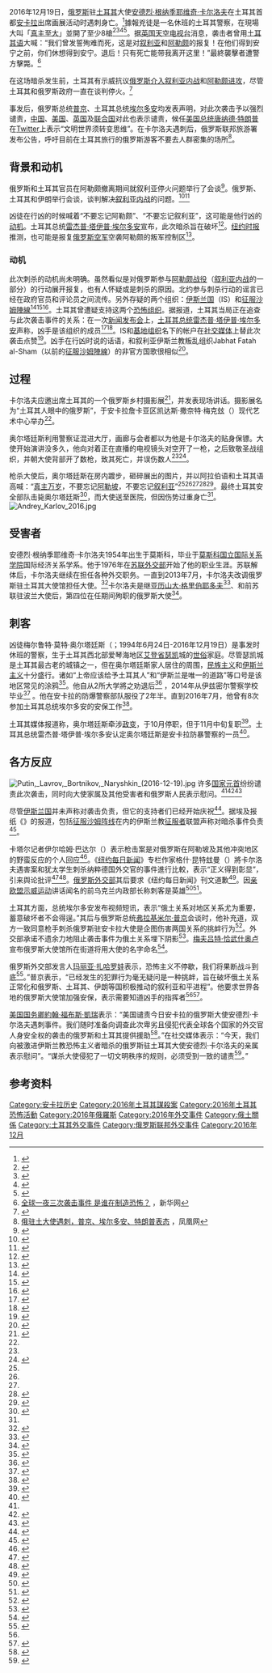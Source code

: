 {{coord|39.908630|32.857584|display=title}}
{{noteTA
|G1=PresidentsUS
}}

{{Infobox civilian attack|title=安德烈·卡尔洛夫遇刺案
|image=<div style="width:300px;padding:0"><div style="position:relative;width:300px">[[File:Turkey_adm_location_map.svg|300x300像素]]<div style="position:absolute;top:37.5%;left:37.923%"><div style="position:absolute;left:-4px;top:-4px;line-height:0">[[File:Red_pog.svg|链接=]]</div><div style="font-size:90%;line-height:110%;position:absolute;width:6em;top:-0.75em;left:5px;text-align:left"><span style="padding:1px;float:left">安卡拉</span></div></div></div><div style="font-size:90%;padding-top:3px">事发地点安卡拉在土耳其的位置</div></div>
|location={{TUR}}[[安卡拉|安卡拉]]当代艺术中心<ref name="Telegraph_RothwellOliphant">{{cite web|last1=Oliphant|first1=Roland|last2=Rothwell|first2=James|title=Russian ambassador to Turkey Andrey Karlov shot dead by police officer in Ankara who shouted 'Aleppo, revenge'|url=http://www.telegraph.co.uk/news/2016/12/19/russias-ambassador-turkey-shot-assassination-attempt1/|website=The Telegraph|accessdate=2016-12-19|date=2016-12-19|archive-date=2016-12-19|archive-url=https://web.archive.org/web/20161219184404/http://www.telegraph.co.uk/news/2016/12/19/russias-ambassador-turkey-shot-assassination-attempt1/|dead-url=no}}</ref>
|date=2016年12月19日
|time=下午8:15（[[UTC+3|UTC+3]]）
|target=[[安德烈·卡尔洛夫|安德烈·卡尔洛夫]]
|type={{flatlist|
* [[枪击|枪击]]
* [[暗杀|暗杀]]
* [[恐怖主义|恐怖主义]]}}
|weapons=土耳其Canik 55 TP9紧凑9mm口径[[手枪|手枪]]<ref>{{cite web|title=What Gun Was Used to Assassinate the Russia’s Ambassador to Turkey?|url=http://www.thefirearmblog.com/blog/2016/12/20/gun-used-assassinate-russian-ambassador-turkey/|website=thefirearmblog.com|accessdate=2016-12-21|archive-date=2016-12-21|archive-url=https://web.archive.org/web/20161221131657/http://www.thefirearmblog.com/blog/2016/12/20/gun-used-assassinate-russian-ambassador-turkey/|dead-url=no}}</ref>
|fatalities=2人（包括兇徒）
|injuries=3人
|victim=安德烈·卡尔洛夫
|motive=未知
|assailants=<!-- or <nowiki>|</nowiki> assailant = -->|perpetrator=梅夫吕特·梅尔特·阿尔滕塔什（22岁，休班警察）|susperps=<!-- or <nowiki>|</nowiki> susperp = -->|numparts=<!-- or <nowiki>|</nowiki> numpart = -->|dfens=<!-- or <nowiki>|</nowiki> dfen = -->|website=<!-- {{URL|example.com}} -->}}

2016年12月19日，[[俄罗斯|俄罗斯]]驻[[土耳其|土耳其]]大使[[安德烈·根纳季耶维奇·卡尔洛夫|安德烈·根纳季耶维奇·卡尔洛夫]]在土耳其首都[[安卡拉|安卡拉]]出席画展活动时遇刺身亡。<ref>{{Cite web |url=http://news.qq.com/a/20161220/000412.htm?t=1482169130002 |title=俄罗斯驻土耳其大使遭枪击身亡 |access-date=2016-12-20 |archive-date=2018-12-11 |archive-url=https://web.archive.org/web/20181211103415/https://news.qq.com/a/20161220/000412.htm?t=1482169130002 |dead-url=no }}</ref>據報兇徒是一名休班的土耳其警察，在現場大叫「[[大赞辞|真主至大]]」並開了至少8槍<ref>{{Cite news |url=http://www.voanews.com/a/russian-ambassador-to-turkey-wounded-in-shooting/3642086.html |title=Russian Ambassador to Turkey Killed in Shooting |publisher=美國之音 |date=2016-12-19 |accessdate=2016-12-20 |archive-date=2022-05-29 |archive-url=https://web.archive.org/web/20220529233758/https://www.voanews.com/a/russian-ambassador-to-turkey-wounded-in-shooting/3642086.html }}</ref><ref>{{cite news|first1=Shaun|last1=Walker|first2=Kareem|last2=Shaheen|first3=Martin|last3=Chulov|title=Russian ambassador to Turkey killed in Ankara shooting|date=2016-12-19|newspaper=[[The_Guardian|The Guardian]]|url=https://www.theguardian.com/world/2016/dec/19/russian-ambassador-to-turkey-wounded-in-ankara-shooting-attack|accessdate=2016-12-20|archive-date=2018-06-30|archive-url=https://web.archive.org/web/20180630204022/https://www.theguardian.com/world/2016/dec/19/russian-ambassador-to-turkey-wounded-in-ankara-shooting-attack|dead-url=no}}</ref><ref>{{cite web|url=http://www.reuters.com/article/us-turkey-russia-diplomacy-idUSKBN1481RE|title=Russian ambassador shot dead in Ankara gallery|date=2016-12-19|publisher=|via=Reuters|access-date=2016-12-20|archive-date=2018-07-24|archive-url=https://web.archive.org/web/20180724062802/https://www.reuters.com/article/us-turkey-russia-diplomacy-idUSKBN1481RE|dead-url=no}}</ref><ref name=Reuters>{{cite news|first1=Tuvan|last1=Gumrukcu|first2=Daren|last2=Butler|url=http://www.reuters.com/article/us-turkey-russia-diplomacy-idUSKBN1481RE|title=Russian ambassador gunned down in Ankara, Russian agency says killed|publisher=[[Reuters|Reuters]]|date=2016-12-19|accessdate=2016-12-20|archive-date=2018-07-24|archive-url=https://web.archive.org/web/20180724062802/https://www.reuters.com/article/us-turkey-russia-diplomacy-idUSKBN1481RE|dead-url=no}}</ref>。据[[英国|英国]][[天空电视台|天空电视台]]消息，袭击者曾用[[土耳其语|土耳其语]]大喊：“我们曾发誓殉难而死，这是对[[叙利亚|叙利亚]]和[[阿勒颇|阿勒颇]]的报复！在他们得到安宁之前，你们休想得到安宁。退后！只有死亡能带我离开这里！”最終襲擊者遭警方擊斃。<ref>[http://news.xinhuanet.com/world/2016-12/20/c_129412046.htm 全球一夜三次袭击事件 是谁在制造恐怖？ ] {{Wayback|url=http://news.xinhuanet.com/world/2016-12/20/c_129412046.htm |date=20170610131116 }}，新华网</ref>

在这场暗杀发生前，土耳其有示威抗议[[俄羅斯在敘利亞內戰的軍事介入|俄罗斯介入叙利亚内战]]和[[阿勒頗攻勢_(2016年9月－12月)|阿勒颇进攻]]，尽管土耳其和俄罗斯政府一直在谈判停火。<ref name=":0">{{Cite news|url=http://www.bbc.co.uk/news/world-europe-38369962|title=Russian ambassador to Turkey Andrei Karlov shot dead in Ankara|date=2016-12-19|newspaper=BBC News|language=en-GB|access-date=2016-12-05|archive-date=2017-12-25|archive-url=https://web.archive.org/web/20171225124924/http://www.bbc.co.uk/news/world-europe-38369962|dead-url=no}}</ref>

事发后，俄罗斯总统[[普京|普京]]、土耳其总统[[埃尔多安|埃尔多安]]均发表声明，对此次袭击予以强烈谴责，[[中国|中国]]、[[美国|美国]]、[[英国|英国]]及[[联合国|联合国]]对此也表示谴责，候任[[美国总统|美国总统]][[唐纳德·特朗普|唐纳德·特朗普]]在[[Twitter|Twitter]]上表示“文明世界须转变思维”。在卡尔洛夫遇刺后，俄罗斯联邦旅游署发布公告，呼吁目前在土耳其旅行的俄罗斯游客不要去人群密集的场所<ref>[http://news.ifeng.com/a/20161220/50444200_0.shtml 俄驻土大使遇刺，普京、埃尔多安、特朗普表态] {{Wayback|url=http://news.ifeng.com/a/20161220/50444200_0.shtml |date=20190812193343 }}，凤凰网</ref>。

{{external media
| float = right
| width = 275px
| video1 = {{cite web|url=https://www.washingtonpost.com/world/gunfire-wounds-russian-ambassador-in-turkey-reports-say/2016/12/19/ae32d1c8-c608-11e6-85b5-76616a33048d_story.html?client=safari|title=华盛顿邮报：《俄罗斯驻土耳其大使在安卡拉被休班警察暗杀身亡》|access-date=2016-12-20|archive-date=2017-01-15|archive-url=https://web.archive.org/web/20170115123721/https://www.washingtonpost.com/world/gunfire-wounds-russian-ambassador-in-turkey-reports-say/2016/12/19/ae32d1c8-c608-11e6-85b5-76616a33048d_story.html?client=safari|dead-url=no}}
}}

== 背景和动机 ==
俄罗斯和土耳其官员在阿勒颇撤离期间就叙利亚停火问题举行了会谈<ref>{{cite web|url=https://www.yahoo.com/news/turkey-russia-meet-wednesday-syrias-aleppo-turkish-official-091517656.html|title=Turkey talking to Russia on ceasefire, evacuation from Syria's Aleppo|access-date=2016-12-20|archive-date=2019-08-11|archive-url=https://web.archive.org/web/20190811124111/https://www.yahoo.com/news/turkey-russia-meet-wednesday-syrias-aleppo-turkish-official-091517656.html|dead-url=no}}</ref>。俄罗斯、土耳其和伊朗举行会谈，谈判解决[[叙利亚内战|叙利亚内战]]的问题。<ref>{{cite web|url=http://www.reuters.com/article/us-mideast-crisis-syria-turkey-russia-idUSKBN1480ZO|title=Russia, Iran and Turkey to hold Syria talks in Moscow on Tuesday|date=2016-12-19|via=Reuters|access-date=2016-12-20|archive-date=2016-12-20|archive-url=https://web.archive.org/web/20161220005003/http://www.reuters.com/article/us-mideast-crisis-syria-turkey-russia-idUSKBN1480ZO|dead-url=no}}</ref><ref>{{cite web|url=http://www.businessinsider.com/syria-talks-between-iran-turkey-and-russia-will-still-go-on-in-moscow-despite-ambassadors-assassination-2016-12|title=Syria talks between Iran, Turkey, and Russia will still go on in Moscow despite ambassador's assassination|access-date=2016-12-20|archive-date=2018-07-25|archive-url=https://web.archive.org/web/20180725121020/https://www.businessinsider.com/syria-talks-between-iran-turkey-and-russia-will-still-go-on-in-moscow-despite-ambassadors-assassination-2016-12|dead-url=no}}</ref>

凶徒在行凶的时候喊着“不要忘记阿勒颇”、“不要忘记叙利亚”，这可能是他行凶的[[动机|动机]]。土耳其总统[[雷杰普·塔伊普·埃尔多安|雷杰普·塔伊普·埃尔多安]]宣布，此次暗杀旨在破坏{{tsl|en|Russia–Turkey relations|俄罗斯与土耳其的关系}}<ref>{{cite web|url=https://www.washingtonpost.com/world/gunfire-wounds-russian-ambassador-in-turkey-reports-say/2016/12/19/ae32d1c8-c608-11e6-85b5-76616a33048d_story.html|title=Turkish police officer, invoking Aleppo, guns down Russian ambassador in Ankara|access-date=2016-12-20|archive-date=2017-11-07|archive-url=https://web.archive.org/web/20171107003257/https://www.washingtonpost.com/world/gunfire-wounds-russian-ambassador-in-turkey-reports-say/2016/12/19/ae32d1c8-c608-11e6-85b5-76616a33048d_story.html|dead-url=no}}</ref>。[[纽约时报|纽约时报]]推测，也可能是报复[[俄罗斯空军|俄罗斯空军]]空袭阿勒颇的叛军控制区<ref>{{cite web|url=http://www.nytimes.com/2016/12/19/world/europe/what-happened-turkey-russia-assassination-analysis.html|title=Turkey, Russia and an Assassination: The Swirling Crises, Explained|date=2016-12-19|website=[[The_New_York_Times|The New York Times]]|access-date=2016-12-19|last1=Fisher|first1=Max|archive-date=2017-01-09|archive-url=https://web.archive.org/web/20170109082513/http://www.nytimes.com/2016/12/19/world/europe/what-happened-turkey-russia-assassination-analysis.html|dead-url=no}}</ref>。

=== 动机 ===
此次刺杀的动机尚未明确。虽然看似是对俄罗斯参与[[阿勒颇战役|阿勒颇战役]]（[[叙利亚内战|叙利亚内战]]的一部分）的行动展开报复，也有人怀疑{{tsl|en|Islamic extremism|伊斯兰极端主义}}或{{tsl|en|Anti-Russian sentiment|俄罗斯恐怖主义}}是刺杀的原因。北约参与刺杀行动的谣言已经在政府官员和评论员之间流传。另外存疑的两个组织：[[伊斯兰国|伊斯兰国]]（IS）和[[征服沙姆陣線|征服沙姆陣線]]<ref>{{cite news|url=http://www.cnbc.com/2016/12/19/who-shot-russias-ambassador-to-turkey-it-could-be-a-lot-of-people.html|title=Any number of groups could have wanted Russian ambassador dead|date=2016-12-19|work=CNBC|last1=Kemp|first1=Ted|accessdate=2016-12-22|archive-date=2020-12-04|archive-url=https://web.archive.org/web/20201204090239/https://www.cnbc.com/2016/12/19/who-shot-russias-ambassador-to-turkey-it-could-be-a-lot-of-people.html|dead-url=no}}</ref><ref>{{cite news|url=http://nypost.com/2016/12/19/russian-ambassador-to-turkey-shot-in-targeted-attack/|title=Russian ambassador to Turkey killed in targeted attack|date=2016-12-19|work=New York Post|last1=Steinbuch|first1=Yaron|accessdate=2016-12-22|archive-date=2020-12-24|archive-url=https://web.archive.org/web/20201224121614/https://nypost.com/2016/12/19/russian-ambassador-to-turkey-shot-in-targeted-attack/|dead-url=no}}</ref><ref>{{cite news|url=http://www.independent.co.uk/news/world/europe/russia-ambassador-shooting-turkey-nato-security-services-andrey-karlov-a7485296.html|title=Russian MP blames Nato conspiracy for killing of ambassador in Turkey|date=2016-12-19|work=The Independent|last1=Kentish|first1=Ben|accessdate=2016-12-22|archive-date=2020-12-09|archive-url=https://web.archive.org/web/20201209155944/https://www.independent.co.uk/news/world/europe/russia-ambassador-shooting-turkey-nato-security-services-andrey-karlov-a7485296.html|dead-url=no}}</ref>。土耳其曾遭疑支持这两个[[恐怖组织|恐怖组织]]。据报道，土耳其当局正在追查{{tsl|en|Gülenist Terrorist Organisation|葛兰恐怖组织}}与此次袭击事件的关系：在一次[[新闻发布会|新闻发布会]]上，[[土耳其总统|土耳其总统]][[雷杰普·塔伊普·埃尔多安|雷杰普·塔伊普·埃尔多安]]声称，凶手是该组织的成员<ref>{{cite news|url=http://www.milliyet.com.tr/cumhurbaskani-erdogan-ankara-da-siyaset-2365707/|title=Erdoğan resmen açıkladı: Suikastçı FETÖ mensubu|work=MİLLİYET HABER - TÜRKİYE'NİN HABER SİTESİ|last1=sitesi|first1=milliyet.com.tr Türkiye'nin lider haber|accessdate=2016-12-21|archive-date=2019-04-02|archive-url=https://web.archive.org/web/20190402073418/http://www.milliyet.com.tr/cumhurbaskani-erdogan-ankara-da-siyaset-2365707/|dead-url=no}}</ref><ref name="ABCNews20Dec">{{cite news|title=Who was the Ankara assassin?|url=http://www.abc.net.au/news/2016-12-20/ankara-russian-ambassador-shooting-who-is-mevlut-mert-aydintas/8135510|work=ABC News|date=2016-12-20|language=en-AU|accessdate=2016-12-22|archive-date=2016-12-26|archive-url=https://web.archive.org/web/20161226142438/http://www.abc.net.au/news/2016-12-20/ankara-russian-ambassador-shooting-who-is-mevlut-mert-aydintas/8135510|dead-url=no}}</ref>。IS和[[基地组织|基地组织]]名下的帐户在[[社交媒体|社交媒体]]上替此次袭击点赞<ref name="Social media Heavy">{{cite news|url=http://heavy.com/news/2016/12/isis-islamic-state-tahwid-allahu-akbar-assassination-attempt-russian-ambassador-to-turkey-andrei-karlov-twitter-video-claim/|title=ISIS ‘Celebrates’ Assassination of Russian Ambassador to Turkey Andrei Karlov|date=2016-12-19|work=Heavy.com|last1=Prince|first1=S.J.|accessdate=2016-12-22|archive-date=2017-08-05|archive-url=https://web.archive.org/web/20170805153352/http://heavy.com/news/2016/12/isis-islamic-state-tahwid-allahu-akbar-assassination-attempt-russian-ambassador-to-turkey-andrei-karlov-twitter-video-claim/|dead-url=no}}</ref>。凶手在行凶时说的话语，和叙利亚伊斯兰教叛乱组织Jabhat Fatah al-Sham（以前的[[征服沙姆陣線|征服沙姆陣線]]）的非官方国歌很相似<ref>{{cite news|url=http://www.telegraph.co.uk/news/2016/12/19/turkish-police-officer-shot-dead-russian-ambassador-andrey-karlov/|title=Mevlut Mert Altintas: The policeman accused of killing Russian ambassador Andrey Karlov?|date=2016-12-20|work=The Daily Telegraph|accessdate=2016-12-22|archive-date=2016-12-19|archive-url=https://web.archive.org/web/20161219210654/http://www.telegraph.co.uk/news/2016/12/19/turkish-police-officer-shot-dead-russian-ambassador-andrey-karlov/|dead-url=no}}</ref>。

== 过程 ==
卡尔洛夫应邀出席土耳其的一个俄罗斯乡村摄影展<ref name="SoichetThompson">{{cite web|url=http://www.cnn.com/2016/12/19/europe/turkey-russian-ambassador-shot/index.html|title=Russia's ambassador to Turkey assassinated in Ankara|website=CNN|last1=CNN|first1=Catherine E. Shoichet and Nick Thompson|accessdate=2016-12-19|archive-date=2019-07-02|archive-url=https://web.archive.org/web/20190702011207/https://www.cnn.com/2016/12/19/europe/turkey-russian-ambassador-shot/index.html|dead-url=no}}</ref>，并发表现场讲话。摄影展名为“土耳其人眼中的俄罗斯”，于安卡拉詹卡亚区凯达斯·撒奈特·梅克玆（{{lang|en|Cagdas Sanat Merkezi}}）现代艺术中心举办<ref name="SoichetThompson" />。

奥尔塔廷斯利用警察证混进大厅，画廊与会者都以为他是卡尔洛夫的贴身保镖。大使开始演讲没多久，他向对着正在直播的电视镜头对空开了一枪，之后致敬圣战组织，并朝大使背部开了数枪，致其死亡，并误伤数人<ref name=":0" /><ref name=":1">{{Cite web|url=http://www.cnn.com/2016/12/19/europe/turkey-russian-ambassador-shot/index.html|title=Gunman shouted 'Do not forget Aleppo!' as he shot ambassador|last=Shoichet|first=Catherine E.|last2=Thompson|first2=Nick|date=|website=CNN|publisher=|access-date=2016-12-20|last3=Grinberg|first3=Emanuella|archive-date=2019-07-02|archive-url=https://web.archive.org/web/20190702011207/https://www.cnn.com/2016/12/19/europe/turkey-russian-ambassador-shot/index.html|dead-url=no}}</ref>。

枪杀大使后，奥尔塔廷斯在房内踱步，砸碎展出的图片，并以阿拉伯语和土耳其语高喊：“[[大赞辞|真主万岁]]，不要忘记[[阿勒坡|阿勒坡]]，不要忘记[[叙利亚|叙利亚]]”<ref name=":0" /><ref name="Reuters" /><ref name="SoichetThompson" /><ref>{{cite news|url=http://www.haaretz.com/middle-east-news/turkey/1.760063|title=Turkey: Russia's ambassador in Ankara killed in shooting attack by police officer|work=Haaretz|agency=Reuters and the Associated Press|accessdate=2016-12-19|archive-date=2017-10-19|archive-url=https://web.archive.org/web/20171019071628/https://www.haaretz.com/middle-east-news/turkey/1.760063|dead-url=no}}</ref><ref name="Independent">{{cite news|url=http://www.independent.co.uk/news/world/europe/russian-ambassador-dead-turkey-death-andrey-karlov-shot-ankara-back-murder-assassination-latest-a7484991.html|title=Russian ambassador to Turkey dead: Andrey Karlov dies after being shot in Ankara|date=2016-12-19|newspaper=The Independent|accessdate=2016-12-23|archive-date=2018-07-14|archive-url=https://web.archive.org/web/20180714014957/https://www.independent.co.uk/news/world/europe/russian-ambassador-dead-turkey-death-andrey-karlov-shot-ankara-back-murder-assassination-latest-a7484991.html|dead-url=no}}</ref>。最终土耳其安全部队击毙奥尔塔廷斯<ref>{{cite web|url=http://www.sun-sentinel.com/news/la-fg-russian-ambassador-turkey-attacked-20161219-story.html|title=Off-duty police officer identified in fatal shooting of Russia's ambassador to Turkey|last2=King|first2=Laura|date=2016-12-19|website=Sun-Sentinel|access-date=2016-12-19|last1=Umar|first1=Farooq|archive-date=2020-03-12|archive-url=https://web.archive.org/web/20200312131453/https://www.sun-sentinel.com/news/nationworld/la-fg-russian-ambassador-turkey-attacked-20161219-story.html|dead-url=no}}</ref>，而大使送至医院，但因伤势过重身亡<ref name=":0" />。[[File:Andrey_Karlov_2016.jpg|thumb]]

== 受害者 ==
{{main|安德烈·根纳季耶维奇·卡尔洛夫}}
安德烈·根纳季耶维奇·卡尔洛夫1954年出生于莫斯科，毕业于[[莫斯科国立国际关系学院|莫斯科国立国际关系学院]]国际经济关系学系。他于1976年在[[苏联外交部|苏联外交部]]开始了他的职业生涯。苏联解体后，卡尔洛夫继续在{{Link-ru|俄羅斯駐朝鮮大使館|Посольство России в КНДР}}担任各种外交职务。一直到2013年7月，卡尔洛夫改调俄罗斯驻土耳其大使馆担任大使。<ref>{{cite news|title=Who was Andrey Karlov? What we know about the Russian ambassador to Turkey|url=http://www.telegraph.co.uk/news/2016/12/19/andrey-karlov-know-russian-ambassador-turkey/|work=The Telegraph|access-date=2016-12-19|archive-date=2016-12-20|archive-url=https://web.archive.org/web/20161220133730/http://www.telegraph.co.uk/news/2016/12/19/andrey-karlov-know-russian-ambassador-turkey/|dead-url=no}}</ref>卡尔洛夫是继[[亚历山大·格里伯耶多夫|亚历山大·格里伯耶多夫]]<ref>{{Cite news|url=https://lenta.ru/articles/2016/12/20/killed_ambassador|title=Четвертый на посту: посол России в Турции Андрей Карлов|last=|first=|date=2016-12-20|work=Lenta.ru|trans-title=Fourth in the line of duty: Russian Ambassador Andrei Karlov killed in Turkey|access-date=2016-12-20|via=|archive-date=2017-10-19|archive-url=https://web.archive.org/web/20171019055547/https://lenta.ru/articles/2016/12/20/killed_ambassador/|dead-url=no}}</ref>、{{le|瓦茨拉夫·沃罗维斯基|Vatslav Vorovsky}}和前苏联驻波兰大使{{le|皮约托·沃伊科夫|Pyotr Voykov}}后，第四位在任期间殉职的俄罗斯大使<ref>{{cite news|last1=Bromwich|first1=Jonah Engel|title=Who Was Andrey Karlov, the Russian Ambassador Killed in Turkey?|url=http://www.nytimes.com/2016/12/19/world/europe/andrey-karlov-wiki.html|accessdate=2016-12-20|work=The New York Times|date=2016-12-19|archive-date=2021-03-09|archive-url=https://web.archive.org/web/20210309035536/https://www.nytimes.com/2016/12/19/world/europe/andrey-karlov-wiki.html|dead-url=no}}</ref>。

==刺客==
{{Infobox murderer
| name       = 梅尔鲁特·奥尔塔廷斯 
| image      = 
| image_size = 
| caption    = 
| birthname  = 梅尔鲁特·莫特·奥尔塔廷斯<br />（{{lang|tr|Mevlüt Mert Altıntaş}}）
| occupation = 防暴警察
| birth_date = {{birth date|df=yes|1994|06|24}}
| birth_place = 土耳其[[瑟凯|瑟凯]]
| death_date = {{death date and age|df=yes|2016|12|19|1994|05|24}}
| death_place = 土耳其[[安卡拉|安卡拉]]
| cause      = 枪杀
| penalty    =
| date       =
| targets    = [[安德烈·卡尔洛夫|安德烈·卡尔洛夫]]
| locations  = [[安卡拉|安卡拉]]
| fatalities = 1
| injuries   = 3
| weapons    = [[手枪|手枪]]
}}
凶徒梅尔鲁特·莫特·奥尔塔廷斯（{{IPA-tr|ˈmevlyt ˈmæɾt ˈɑɫtɯntɑʃ|lang}}；1994年6月24日-2016年12月19日）是事发时休班的警察，生于土耳其西北部爱琴海地区[[艾登省|艾登省]][[瑟凯|瑟凯]]城的[[世俗|世俗]]家庭。尽管瑟凯城是土耳其最古老的城镇之一，但在奥尔塔廷斯家人居住的周围，[[民族主义|民族主义]]和[[伊斯兰主义|伊斯兰主义]]十分盛行。诸如“上帝应该给予土耳其人”和“伊斯兰是唯一的道路”等口号是该地区常见的涂鸦<ref name="Reuters 23 Dec">{{cite news|last1=Gumrukcu|first1=Tuvan|title=Russian envoy's killer remembered as lonely boy, not angry jihadist|url=http://www.reuters.com/article/us-turkey-russia-diplomat-assailant-idUSKBN14C1FM|work=Reuters|date=2016-12-23|accessdate=2016-12-24|archive-date=2020-11-08|archive-url=https://web.archive.org/web/20201108143638/https://www.reuters.com/article/us-turkey-russia-diplomat-assailant-idUSKBN14C1FM|dead-url=no}}</ref>。他自从2所大学將之劝退后<ref>{{cite web|url=http://www.reuters.com/article/us-turkey-russia-diplomat-assailant-idUSKBN14C1FM|title=El Gumrukcu, Tuvan (23 December 2016).|website=Reuters|access-date=2016-12-24|archive-date=2020-11-08|archive-url=https://web.archive.org/web/20201108143638/https://www.reuters.com/article/us-turkey-russia-diplomat-assailant-idUSKBN14C1FM|dead-url=no}}</ref> ，2014年从伊兹密尔警察学校毕业<ref>{{cite web|url=http://gaceta.es/noticias/asesino-andrei-karlov-policia-turco-22-anos-19122016-1943|title=El asesino de Andrei Karlov, un policía turco de 22 años|date=2016-12-19|website=La Gaceta|accessdate=2016-12-19|archive-date=2018-10-02|archive-url=https://web.archive.org/web/20181002212536/https://gaceta.es/noticias/asesino-andrei-karlov-policia-turco-22-anos-19122016-1943|dead-url=no}}</ref> 。他在安卡拉的防爆警察部队服役了2年半。直到2016年7月，他曾有8次参加土耳其总统埃尔多安的安保工作<ref name="telegraph">{{cite web|url=http://www.telegraph.co.uk/news/2016/12/21/russian-ambassadors-assassin-guarded-recep-tayyip-erdogan/|title=Russian ambassador's assassin 'guarded Recep Tayyip Erdogan'|date=2016-12-21|website=The Telegraph|accessdate=2016-12-24|archive-date=2021-01-08|archive-url=https://web.archive.org/web/20210108195804/https://www.telegraph.co.uk/news/2016/12/21/russian-ambassadors-assassin-guarded-recep-tayyip-erdogan/|dead-url=no}}</ref>。

土耳其媒体报道称，奥尔塔廷斯牵涉[[2016年土耳其政变|政变]]，于10月停职，但于11月中旬复职<ref>{{cite news|title=Karlov's assassin stayed in hotel close to scene, took 11 shots|url=http://www.hurriyetdailynews.com/karlovs-assassin-stayed-in-hotel-close-to-scene-took-11-shots.aspx?PageID=238&NID=107528&NewsCatID=509|accessdate=2016-12-20|publisher=Hürriyet Daily News|date=2016-12-20|archive-date=2017-10-19|archive-url=https://web.archive.org/web/20171019060855/http://www.hurriyetdailynews.com/karlovs-assassin-stayed-in-hotel-close-to-scene-took-11-shots.aspx?PageID=238&NID=107528&NewsCatID=509|dead-url=no}}</ref>。土耳其总统雷杰普·塔伊普·埃尔多安认定奥尔塔廷斯是安卡拉防暴警察的一员<ref name="ABCNews20Dec">{{cite news|title=Who was the Ankara assassin?|url=http://www.abc.net.au/news/2016-12-20/ankara-russian-ambassador-shooting-who-is-mevlut-mert-aydintas/8135510|work=ABC News|date=2016-12-20|language=en-AU}}</ref>。

== 各方反应 ==
[[File:Putin,_Lavrov,_Bortnikov,_Naryshkin_(2016-12-19).jpg|thumb]]
许多[[国家元首|国家元首]]纷纷谴责此次袭击，同时向大使家属及其他受害者和俄罗斯人民表示慰问。<ref name=":0" /><ref>{{cite web|url=http://www.mzv.cz/jnp/en/issues_and_press/mfa_statements/x2016_12_19_mfa_of_the_czech_republic_condemns_the.html|title=Statement of the MFA of the Czech Republic on the Assassination of Russian Ambassador to Turkey|date=2016-12-19|website=[[捷克共和国外交部|捷克共和国外交部]]|accessdate=2016-12-19|archive-date=2017-01-15|archive-url=https://web.archive.org/web/20170115123731/http://www.mzv.cz/jnp/en/issues_and_press/mfa_statements/x2016_12_19_mfa_of_the_czech_republic_condemns_the.html|dead-url=no}}</ref><ref>{{Cite news|url=http://www.state.gov/secretary/remarks/2016/12/265774.htm|title=The Assassination of Russian Ambassador to Turkey Andrey Karlov|newspaper=U.S. Department of State|access-date=2016-12-20|archive-url=https://web.archive.org/web/20161220020255/http://www.state.gov/secretary/remarks/2016/12/265774.htm|archive-date=2016-12-20|dead-url=yes}}</ref> 

尽管[[伊斯兰国|伊斯兰国]]并未声称对袭击负责，但它的支持者们已经开始庆祝<ref >{{cite news|title=ISIS ‘Celebrates’ Assassination of Russian Ambassador to Turkey Andrei Karlov|url=http://heavy.com/news/2016/12/isis-islamic-state-tahwid-allahu-akbar-assassination-attempt-russian-ambassador-to-turkey-andrei-karlov-twitter-video-claim/|work=Heavy.com|date=2016-12-19|accessdate=2016-12-22|archive-date=2017-08-05|archive-url=https://web.archive.org/web/20170805153352/http://heavy.com/news/2016/12/isis-islamic-state-tahwid-allahu-akbar-assassination-attempt-russian-ambassador-to-turkey-andrei-karlov-twitter-video-claim/|dead-url=no}}</ref>。据埃及报纸《{{le|第七日|Youm 7}}》的报道，包括[[征服沙姆阵线|征服沙姆阵线]]在内的伊斯兰教[[征服者|征服者]]联盟声称对暗杀事件负责<ref >{{cite news|title=ISIS ‘Celebrates’ Assassination of Russian Ambassador to Turkey Andrei Karlov|url=http://tass.com/world/921186|work=[[俄通社-塔斯社|俄通社-塔斯社]]|date=2016-12-21|accessdate=2016-12-25|archive-date=2018-07-24|archive-url=https://web.archive.org/web/20180724062815/http://tass.com/world/921186|dead-url=no}}</ref>。

卡塔尔记者伊尔哈姆·巴达尔（{{lang|en|Elham Badar}}）表示枪击案是对俄罗斯在阿勒坡及其他冲突地区的野蛮反应的个人回应<ref>{{cite web|url=http://www.independent.co.uk/news/world/middle-east/qatari-journalist-russian-ambassador-shooting-dead-deserved-syria-crimes-air-strikes-andrei-karlov-a7486321.html|title=Qatari journalist posts: Russia ‘deserved’ ambassador killing for its ‘crimes’ in Syria|work=The Independent|accessdate=2016-12-21|archive-date=2016-12-22|archive-url=https://web.archive.org/web/20161222011433/http://www.independent.co.uk/news/world/middle-east/qatari-journalist-russian-ambassador-shooting-dead-deserved-syria-crimes-air-strikes-andrei-karlov-a7486321.html|dead-url=yes}}</ref>。《[[纽约每日新闻|纽约每日新闻]]》专栏作家格什·昆特玆曼（{{lang|en|Gersh Kuntzman}}）將卡尔洛夫遇害案和犹太学生{{le|赫佐尔·格林斯潘|Herschel Grynszpan}}刺杀纳粹德国外交官{{le|恩斯特·冯·莱特|Ernst vom Rath}}的事件進行比較，表示“正义得到彰显”，引来舆论批评<ref>{{cite web|last1=Gersh|first1=Kuntzman|title=Assassination of Russian Ambassador Andrei Karlov was not terrorism, but retribution for Vladimir Putin’s war crimes|url=http://www.nydailynews.com/news/world/don-cry-russia-slain-envoy-putin-lackey-article-1.2917281|website=New York Daily News|accessdate=2016-12-20|archive-date=2017-01-12|archive-url=https://web.archive.org/web/20170112052811/http://www.nydailynews.com/news/world/don-cry-russia-slain-envoy-putin-lackey-article-1.2917281|dead-url=no}}</ref><ref>{{cite web|last1=Pfeiffer|first1=Alex|title=NY Daily News Columnist Defends Assassination Of Russian Ambassador|url=http://dailycaller.com/2016/12/20/ny-daily-news-columnist-defends-assassination-of-russian-ambassador/|accessdate=2016-12-23|archive-date=2017-01-12|archive-url=https://web.archive.org/web/20170112092828/http://dailycaller.com/2016/12/20/ny-daily-news-columnist-defends-assassination-of-russian-ambassador/|dead-url=no}}</ref>。[[俄罗斯外交部|俄罗斯外交部]]其后要求《纽约每日新闻》刊文道歉<ref>{{cite web|title=Russian Foreign Ministry demands apology from NY Daily News – spokesperson|url=https://www.rt.com/news/371187-russia-us-daily-apology/|publisher=RT|accessdate=2016-12-23|archive-date=2016-12-24|archive-url=https://web.archive.org/web/20161224031400/https://www.rt.com/news/371187-russia-us-daily-apology/|dead-url=no}}</ref>。因[[乌克兰亲欧盟示威运动|亲欧盟示威运动]]讲话闻名的前乌克兰内政部长{{le|沃洛迪马伊·帕拉斯乌基|Volodymyr Parasiuk}}称刺客是英雄<ref>{{cite web|title=Ukrainian MP calls Russian ambassador’s killer ‘a hero,’ FB reacts with outrage|url=https://www.rt.com/news/371006-unkraine-reaction-russian-ambassador/|publisher=RT|accessdate=2016-12-20|archive-date=2019-08-12|archive-url=https://web.archive.org/web/20190812093549/https://www.rt.com/news/371006-unkraine-reaction-russian-ambassador/|dead-url=no}}</ref><ref>{{cite web|title=Ukrainian MP branded 'TWISTED' after calling Russian ambassador's assassin 'a HERO|url=http://www.express.co.uk/news/world/745540/Ukrainian-MP-called-Russian-ambassador-assassin-Turkey-HERO|publisher=Daily Express|accessdate=2016-12-20|archive-date=2016-12-24|archive-url=https://web.archive.org/web/20161224031557/http://www.express.co.uk/news/world/745540/Ukrainian-MP-called-Russian-ambassador-assassin-Turkey-HERO|dead-url=no}}</ref>。

土耳其方面，总统埃尔多安发布视频短讯，表示“俄土关系对地区关系尤为重要，蓄意破坏者不会得逞。”其后与俄罗斯总统[[弗拉基米尔·普京|弗拉基米尔·普京]]会谈时，他补充道，双方一致同意枪手刺杀俄罗斯驻安卡拉大使是企图伤害两国关系的挑衅行为<ref>{{cite web|last1=Pamuk|first1=Humeyra|last2=Toksabay|first2=Ece|last3=Dolan|first3=David|title=Turkey's Erdogan says Putin agrees shooting of ambassador was provocation|url=http://www.reuters.com/article/us-turkey-russia-diplomat-idUSKBN14829U|website=Reuters|accessdate=2016-12-19|date=2016-12-19|archive-date=2016-12-20|archive-url=https://web.archive.org/web/20161220210444/http://www.reuters.com/article/us-turkey-russia-diplomat-idUSKBN14829U|dead-url=no}}</ref>。外交部承诺不遗余力地阻止袭击事件为俄土关系埋下阴影<ref>{{cite news|title=Turkish MFA says won't allow killing of ambassador 'cast shadow' over Turkish-Russian friendship|url=http://www.dailysabah.com/diplomacy/2016/12/19/turkish-mfa-says-wont-allow-killing-of-ambassador-cast-shadow-over-turkish-russian-friendship|work=DailySabah|accessdate=2016-12-25|archive-date=2019-04-20|archive-url=https://web.archive.org/web/20190420040152/https://www.dailysabah.com/diplomacy/2016/12/19/turkish-mfa-says-wont-allow-killing-of-ambassador-cast-shadow-over-turkish-russian-friendship|dead-url=no}}</ref>。{{le|土耳其外交部长|List of Ministers of Foreign Affairs (Turkey)|外交部长}}[[梅夫吕特·恰武什奥卢|梅夫吕特·恰武什奥卢]]宣布俄罗斯大使馆所在街道将用大使的名字命名<ref name=221a>{{cite news|title=Turkish police detain six after Russian ambassador shot dead|url=http://www.reuters.com/article/us-turkey-russia-diplomat-idUSKBN1490MK|accessdate=2016-12-20|work=Reuters|date=2016-12-20|archive-date=2020-11-08|archive-url=https://web.archive.org/web/20201108133305/https://www.reuters.com/article/us-turkey-russia-diplomat-idUSKBN1490MK|dead-url=no}}</ref>。

俄罗斯外交部发言人[[玛丽亚·扎哈罗娃|玛丽亚·扎哈罗娃]]表示，恐怖主义不停歇，我们将果断战斗到底<ref name="WP1219">{{Cite web|url=https://www.washingtonpost.com/world/gunfire-wounds-russian-ambassador-in-turkey-reports-say/2016/12/19/ae32d1c8-c608-11e6-85b5-76616a33048d_story.html|title=Russian ambassador to Turkey assassinated in Ankara by off-duty police officer|website=Washington Post|access-date=2016-12-19|archive-date=2017-11-07|archive-url=https://web.archive.org/web/20171107003257/https://www.washingtonpost.com/world/gunfire-wounds-russian-ambassador-in-turkey-reports-say/2016/12/19/ae32d1c8-c608-11e6-85b5-76616a33048d_story.html|dead-url=no}}</ref>。”普京表示，“已经发生的犯罪行为毫无疑问是一种挑衅，旨在破坏俄土关系正常化和俄罗斯、土耳其、伊朗等国积极推动的叙利亚和平进程”。他要求世界各地的俄罗斯大使馆加强安保，表示需要知道凶手的指挥者<ref name="WP1219" /><ref>{{cite web|last1=Osborn|first1=Andrew|last2=Pomeroy|first2=Robin|title=Putin says ambassador murder is ploy to wreck Syrian peace process|url=http://www.reuters.com/article/us-turkey-russia-diplomat-putin-idUSKBN1482B3|publisher=Reuters|accessdate=2016-12-19|date=2016-12-19|archive-date=2016-12-19|archive-url=https://web.archive.org/web/20161219233149/http://www.reuters.com/article/us-turkey-russia-diplomat-putin-idUSKBN1482B3|dead-url=no}}</ref>。

[[美国国务卿|美国国务卿]][[約翰·福布斯·凱瑞|約翰·福布斯·凱瑞]]表示：“美国谴责今日安卡拉的俄罗斯大使安德烈·卡尔洛夫遇刺事件。我们随时准备向调查此次卑劣且侵犯代表全球各个国家的外交官人身安全权的袭击的俄罗斯和土耳其提供援助<ref>{{cite web|title=Kerry denounces assassination of Russian ambassador|url=http://www.politico.com/story/2016/12/russian-ambassador-killing-john-kerry-reaction-232827|publisher=Politico|accessdate=2016-12-26|date=2016-12-19|archive-date=2020-11-08|archive-url=https://web.archive.org/web/20201108112931/https://www.politico.com/story/2016/12/russian-ambassador-killing-john-kerry-reaction-232827|dead-url=no}}</ref>。”{{le|美国当选总统|President-elect of the United States}}在社交媒体表示：“今天，我们向被激进伊斯兰教恐怖主义者暗杀的俄罗斯驻土耳其大使安德烈·卡尔洛夫的亲属表示慰问”。“谋杀大使侵犯了一切文明秩序的规则，必须受到一致的谴责<ref>{{cite web|title=Donald Trump Condemns ‘Radical Islamic Terrorist’ Attacks in Berlin, Turkey|url=http://www.breitbart.com/national-security/2016/12/19/donald-trump-condemns-radical-islamic-terrorist-attacks-in-berlin-turkey/|publisher=Breitbart|accessdate=2016-12-26|date=2016-12-19|archive-date=2020-11-08|archive-url=https://web.archive.org/web/20201108123346/https://www.breitbart.com/national-security/2016/12/19/donald-trump-condemns-radical-islamic-terrorist-attacks-in-berlin-turkey/|dead-url=no}}</ref>。”

==参考资料==
{{reflist|2}}

[[Category:安卡拉历史|Category:安卡拉历史]]
[[Category:2016年土耳其謀殺案|Category:2016年土耳其謀殺案]]
[[Category:2016年土耳其恐怖活動|Category:2016年土耳其恐怖活動]]
[[Category:2016年俄羅斯|Category:2016年俄羅斯]]
[[Category:2016年外交事件|Category:2016年外交事件]]
[[Category:俄土關係|Category:俄土關係]]
[[Category:土耳其外交事件|Category:土耳其外交事件]]
[[Category:俄罗斯联邦外交事件|Category:俄罗斯联邦外交事件]]
[[Category:2016年12月|Category:2016年12月]]